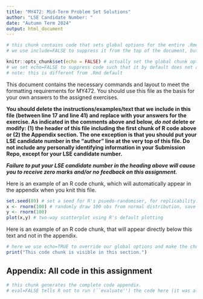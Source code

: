 ```yaml
---
title: "MY472: Mid-Term Problem Set Solutions"
author: "LSE Candidate Number: "
date: "Autumn Term 2024"
output: html_document
---
```


```r
# this chunk contains code that sets global options for the entire .Rmd. 
# we use include=FALSE to suppress it from the top of the document, but it will still appear in the appendix. 

knitr::opts_chunk$set(echo = FALSE) # actually set the global chunk options. 
# we set echo=FALSE to suppress code such that it by default does not appear throughout the document. 
# note: this is different from .Rmd default
```

<!-- DO NOT EDIT THIS LINE OR ANYTHING ABOVE IT, EXCEPT PUTTING YOUR CANDIDATE NUMBER AT THE TOP. ALL OF YOUR WORK SHOULD BE COMPLETED BELOW HERE. -->

This document contains the necessary commands and layout to meet the formatting requirements for MY472. You should use this file as the basis for your own answers to the assigned exercises.

**You should delete the instructions/examples/text that we include in this file (between line 17 and line 41) and replace with your answers for the exercise. As indicated in the comments above and below,  *do not* delete or modify: (1) the header of this file including the first chunk of R code above or (2) the Appendix section. The one exception is that you should put your LSE candidate number in the "author" line at the very top of this file. Do not include any personally identifying information in your Submission Repo, except for your LSE candidate number.**

**_Failure to put your LSE candidate number in the heading above will cause you to receive zero marks and/or no feedback on this assignment._**

Here is an example of an R code chunk, which will automatically appear in the appendix when you knit this file.

```r
set.seed(89) # set a seed for R's psuedo-randomiser, for replicability.
x <- rnorm(100) # randomly draw 100 obs from normal distribution, save as object
y <- rnorm(100) 
plot(x,y) # two-way scatterplot using R's default plotting
```

Here is an example of an R code chunk, that will appear directly below this text and not in the appendix. 

```r
# here we use echo=TRUE to override our global options and make the chunk appear exactly here. 
print("This code chunk is visible in this section.")
```

<!-- DO NOT EDIT THIS LINE OR ANYTHING BELOW IT. ALL OF YOUR WORK SHOULD BE COMPLETED ABOVE. -->

## Appendix: All code in this assignment

```r
# this chunk generates the complete code appendix. 
# eval=FALSE tells R not to run (``evaluate'') the code here (it was already run before).
```